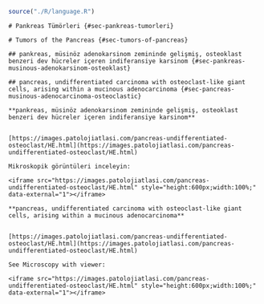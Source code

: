 
```r

source("./R/language.R")

```




```asis

# Pankreas Tümörleri {#sec-pankreas-tumorleri} 

```



```asis

# Tumors of the Pancreas {#sec-tumors-of-pancreas} 

```






```asis

## pankreas, müsinöz adenokarsinom zemininde gelişmiş, osteoklast benzeri dev hücreler içeren indiferansiye karsinom {#sec-pankreas-musinous-adenokarsinom-osteoklast} 

```




```asis

## pancreas, undifferentiated carcinoma with osteoclast-like giant cells, arising within a mucinous adenocarcinoma {#sec-pancreas-musinous-adenocarcinoma-osteoclastic} 

```




```asis

**pankreas, müsinöz adenokarsinom zemininde gelişmiş, osteoklast benzeri dev hücreler içeren indiferansiye karsinom**


[https://images.patolojiatlasi.com/pancreas-undifferentiated-osteoclast/HE.html](https://images.patolojiatlasi.com/pancreas-undifferentiated-osteoclast/HE.html)

Mikroskopik görüntüleri inceleyin:

<iframe src="https://images.patolojiatlasi.com/pancreas-undifferentiated-osteoclast/HE.html" style="height:600px;width:100%;" data-external="1"></iframe>

```




```asis

**pancreas, undifferentiated carcinoma with osteoclast-like giant cells, arising within a mucinous adenocarcinoma**


[https://images.patolojiatlasi.com/pancreas-undifferentiated-osteoclast/HE.html](https://images.patolojiatlasi.com/pancreas-undifferentiated-osteoclast/HE.html)

See Microscopy with viewer: 

<iframe src="https://images.patolojiatlasi.com/pancreas-undifferentiated-osteoclast/HE.html" style="height:600px;width:100%;" data-external="1"></iframe>

```

